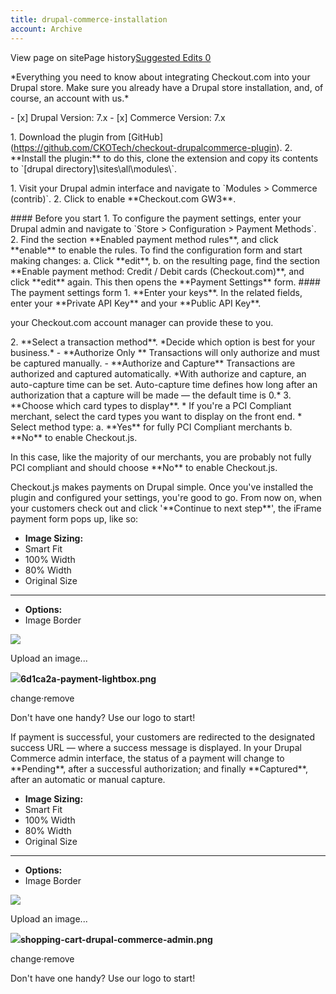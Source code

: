 ```yaml
---
title: drupal-commerce-installation
account: Archive
---
```


View page on sitePage history[Suggested Edits 0](/project/checkoutdocs-legacy/v1.9/suggested)

\*Everything you need to know about integrating Checkout.com into your Drupal store. Make sure you already have a Drupal store installation, and, of course, an account with us.\*

\- \[x\] Drupal Version: 7.x - \[x\] Commerce Version: 7.x

1\. Download the plugin from \[GitHub\](https://github.com/CKOTech/checkout-drupalcommerce-plugin). 2. \*\*Install the plugin:\*\* to do this, clone the extension and copy its contents to \`\[drupal directory\]\\sites\\all\\modules\\\`.

1\. Visit your Drupal admin interface and navigate to \`Modules > Commerce (contrib)\`. 2. Click to enable \*\*Checkout.com GW3\*\*.

\#### Before you start 1. To configure the payment settings, enter your Drupal admin and navigate to \`Store > Configuration > Payment Methods\`.</li> 2. Find the section \*\*Enabled payment method rules\*\*, and click \*\*enable\*\* to enable the rules. To find the configuration form and start making changes: a. Click \*\*edit\*\*, b. on the resulting page, find the section \*\*Enable payment method: Credit / Debit cards (Checkout.com)\*\*, and click \*\*edit\*\* again. This then opens the \*\*Payment Settings\*\* form. #### The payment settings form 1. \*\*Enter your keys\*\*. In the related fields, enter your \*\*Private API Key\*\* and your \*\*Public API Key\*\*.

your Checkout.com account manager can provide these to you.

2\. \*\*Select a transaction method\*\*. \*Decide which option is best for your business.\* - \*\*Authorize Only \*\* Transactions will only authorize and must be captured manually. - \*\*Authorize and Capture\*\* Transactions are authorized and captured automatically. \*With authorize and capture, an auto-capture time can be set. Auto-capture time defines how long after an authorization that a capture will be made — the default time is 0.\* 3. \*\*Choose which card types to display\*\*. \* If you're a PCI Compliant merchant, select the card types you want to display on the front end. \* Select method type: a. \*\*Yes\*\* for fully PCI Compliant merchants b. \*\*No\*\* to enable Checkout.js.

In this case, like the majority of our merchants, you are probably not fully PCI compliant and should choose \*\*No\*\* to enable Checkout.js.

Checkout.js makes payments on Drupal simple. Once you've installed the plugin and configured your settings, you're good to go. From now on, when your customers check out and click '\*\*Continue to next step\*\*', the iFrame payment form pops up, like so:

- **Image Sizing:**
- Smart Fit
- 100% Width
- 80% Width
- Original Size

---

- **Options:**
- Image Border

![](https://files.readme.io/32864ef-6d1ca2a-payment-lightbox.png)

Upload an image...

![](https://files.readme.io/32864ef-6d1ca2a-payment-lightbox.png)**6d1ca2a-payment-lightbox.png**

change·remove

Don't have one handy? Use our logo to start!

If payment is successful, your customers are redirected to the designated success URL — where a success message is displayed. In your Drupal Commerce admin interface, the status of a payment will change to \*\*Pending\*\*, after a successful authorization; and finally \*\*Captured\*\*, after an automatic or manual capture.

- **Image Sizing:**
- Smart Fit
- 100% Width
- 80% Width
- Original Size

---

- **Options:**
- Image Border

![](https://files.readme.io/3dac165-shopping-cart-drupal-commerce-admin.png)

Upload an image...

![](https://files.readme.io/3dac165-shopping-cart-drupal-commerce-admin.png)**shopping-cart-drupal-commerce-admin.png**

change·remove

Don't have one handy? Use our logo to start!
